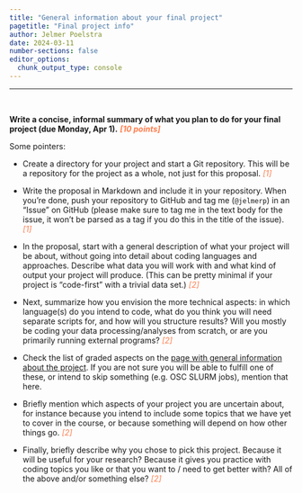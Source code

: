 ```yaml
---
title: "General information about your final project"
pagetitle: "Final project info"
author: Jelmer Poelstra
date: 2024-03-11
number-sections: false
editor_options: 
  chunk_output_type: console
---
```


-----

<br>

**Write a concise, informal summary of what you plan to do for your final project (due Monday, Apr 1).**
**<span style="color:coral"><i>[10 points]</i></span>**

Some pointers:

-   Create a directory for your project and start a Git repository.
    This will be a repository for the project as a whole, not just for this proposal.
    <span style="color:coral"><i>[1]</i></span>

-   Write the proposal in Markdown and include it in your repository.
    When you're done, push your repository to GitHub and tag me (`@jelmerp`) in an "Issue" on GitHub
    (please make sure to tag me in the text body for the issue,
    it won't be parsed as a tag if you do this in the title of the issue). 
    <span style="color:coral"><i>[1]</i></span>

-   In the proposal, start with a general description of what your project will be about,
    without going into detail about coding languages and approaches.
    Describe what data you will work with and what kind of output your project will produce.
    (This can be pretty minimal if your project is "code-first" with a trivial data set.)
    <span style="color:coral"><i>[2]</i></span>

-   Next, summarize how you envision the more technical aspects:
    in which language(s) do you intend to code,
    what do you think you will need separate scripts for,
    and how will you structure results?
    Will you mostly be coding your data processing/analyses from scratch,
    or are you primarily running external programs?
    <span style="color:coral"><i>[2]</i></span>

-   Check the list of graded aspects on the [page with general information about the project](final_project.html).
    If you are not sure you will be able to fulfill one of these,
    or intend to skip something (e.g. OSC SLURM jobs), mention that here.

-   Briefly mention which aspects of your project you are uncertain about,
    for instance because you intend to include some topics that we have yet to cover in the course,
    or because something will depend on how other things go.
    <span style="color:coral"><i>[2]</i></span>

-   Finally, briefly describe why you chose to pick this project.
    Because it will be useful for your research?
    Because it gives you practice with coding topics you like or that you want to / need to get better with?
    All of the above and/or something else?
    <span style="color:coral"><i>[2]</i></span>

